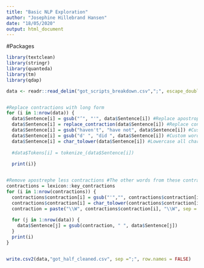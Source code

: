 ```yaml
---
title: "Basic NLP Exploration"
author: "Josephine Hillebrand Hansen"
date: "18/05/2020"
output: html_document
---
```



#Packages
```r
library(textclean)
library(stringr)
library(quanteda)
library(tm)
library(qdap)
```


```r
data <- readr::read_delim("got_scripts_breakdown.csv",";", escape_double = FALSE, trim_ws = TRUE)


#Replace contractions with long form
for (i in 1:nrow(data)) {
  data$Sentence[i] = gsub("’", "'", data$Sentence[i]) #Replace apostrophe with a different one
  data$Sentence[i] = replace_contraction(data$Sentence[i]) #Replace contractions with long form
  data$Sentence[i] = gsub("haven't", "have not", data$Sentence[i]) #Custom words for contractions to long form
  data$Sentence[i] = gsub("d' ", "did ", data$Sentence[i]) #Custom words for contractions to long form
  data$Sentence[i] = char_tolower(data$Sentence[i]) #Lowercase all characters
  
  #data$Tokens[i] = tokenize_(data$Sentence[i])
  
  print(i)}


#Remove apostrephe less contractions #The other words from these contractions will be removed in python when removing stopwords
contractions = lexicon::key_contractions
for (i in 1:nrow(contractions)) {
  contractions$contraction[i] = gsub("'","", contractions$contraction[i])
  contractions$contraction[i] = char_tolower(contractions$contraction[i])
  contraction = paste("\\W", contractions$contraction[i], "\\W", sep = "")
  
  for (j in 1:nrow(data)) {
    data$Sentence[j] = gsub(contraction, " ", data$Sentence[j])
  }
  print(i)
}


write.csv2(data,"got_half_cleaned.csv", sep =";", row.names = FALSE)

```



```r

```

